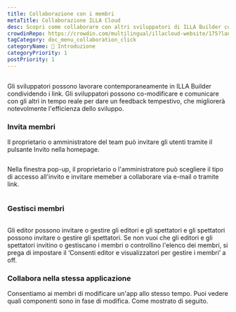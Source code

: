 ```yaml
---
title: Collaborazione con i membri
metaTitle: Collaborazione ILLA Cloud
desc: Scopri come collaborare con altri sviluppatori di ILLA Builder condividendo link, co-editing e comunicando in tempo reale per aumentare l'efficienza dello sviluppo.
crowdinRepo: https://crowdin.com/multilingual/illacloud-website/175?languages=it&filter=basic&value=0
tagCategory: doc_menu_collaboration_click
categoryName: 👋 Introduzione
categoryPriority: 1
postPriority: 1
---
```


## <h2 hidden>Collaborazione con i membri</h2>

Gli sviluppatori possono lavorare contemporaneamente in ILLA Builder condividendo i link. Gli sviluppatori possono co-modificare e comunicare con gli altri in tempo reale per dare un feedback tempestivo, che migliorerà notevolmente l'efficienza dello sviluppo.

### Invita membri

Il proprietario o amministratore del team può invitare gli utenti tramite il pulsante Invito nella homepage. 

<img src='https://cdn.illacloud.com/official-website/img/docs/assemble/collaboration.png' alt="" />

Nella finestra pop-up, il proprietario o l'amministratore può scegliere il tipo di accesso all'invito e invitare memeber a collaborare via e-mail o tramite link.

<img src='https://cdn.illacloud.com/official-website/img/docs/assemble/collaboration(1).png' alt="" />

### Gestisci membri

<img src='https://cdn.illacloud.com/official-website/img/docs/assemble/collaboration(2).png' alt="" />

Gli editor possono invitare o gestire gli editori e gli spettatori e gli spettatori possono invitare o gestire gli spettatori. Se non vuoi che gli editori e gli spettatori invitino o gestiscano i membri o controllino l'elenco dei membri, si prega di impostare il ‘Consenti editor e visualizzatori per gestire i membri’ a off.

### Collabora nella stessa applicazione

Consentiamo ai membri di modificare un'app allo stesso tempo. Puoi vedere quali componenti sono in fase di modifica. Come mostrato di seguito. 

<img src='https://cdn.illacloud.com/official-website/img/docs/assemble/collaboration(3).png' alt="" />
